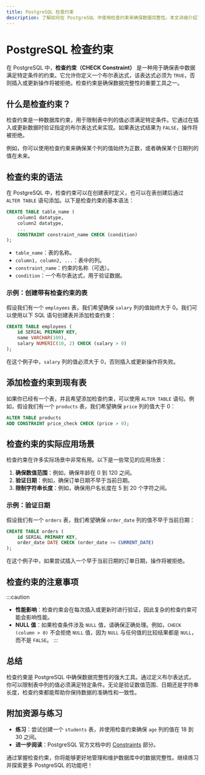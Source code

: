 ```yaml
---
title: PostgreSQL 检查约束
description: 了解如何在 PostgreSQL 中使用检查约束来确保数据完整性。本文详细介绍了检查约束的概念、语法、实际应用场景以及示例代码。
---
```


# PostgreSQL 检查约束

在 PostgreSQL 中，**检查约束（CHECK Constraint）** 是一种用于确保表中数据满足特定条件的约束。它允许你定义一个布尔表达式，该表达式必须为 `TRUE`，否则插入或更新操作将被拒绝。检查约束是确保数据完整性的重要工具之一。

## 什么是检查约束？

检查约束是一种数据库约束，用于限制表中列的值必须满足特定条件。它通过在插入或更新数据时验证指定的布尔表达式来实现。如果表达式结果为 `FALSE`，操作将被拒绝。

例如，你可以使用检查约束来确保某个列的值始终为正数，或者确保某个日期列的值在未来。

## 检查约束的语法

在 PostgreSQL 中，检查约束可以在创建表时定义，也可以在表创建后通过 `ALTER TABLE` 语句添加。以下是检查约束的基本语法：

```sql
CREATE TABLE table_name (
    column1 datatype,
    column2 datatype,
    ...
    CONSTRAINT constraint_name CHECK (condition)
);
```

- `table_name`：表的名称。
- `column1, column2, ...`：表中的列。
- `constraint_name`：约束的名称（可选）。
- `condition`：一个布尔表达式，用于验证数据。

### 示例：创建带有检查约束的表

假设我们有一个 `employees` 表，我们希望确保 `salary` 列的值始终大于 0。我们可以使用以下 SQL 语句创建表并添加检查约束：

```sql
CREATE TABLE employees (
    id SERIAL PRIMARY KEY,
    name VARCHAR(100),
    salary NUMERIC(10, 2) CHECK (salary > 0)
);
```

在这个例子中，`salary` 列的值必须大于 0，否则插入或更新操作将失败。

## 添加检查约束到现有表

如果你已经有一个表，并且希望添加检查约束，可以使用 `ALTER TABLE` 语句。例如，假设我们有一个 `products` 表，我们希望确保 `price` 列的值大于 0：

```sql
ALTER TABLE products
ADD CONSTRAINT price_check CHECK (price > 0);
```

## 检查约束的实际应用场景

检查约束在许多实际场景中非常有用。以下是一些常见的应用场景：

1. **确保数值范围**：例如，确保年龄在 0 到 120 之间。
2. **验证日期**：例如，确保订单日期不早于当前日期。
3. **限制字符串长度**：例如，确保用户名长度在 5 到 20 个字符之间。

### 示例：验证日期

假设我们有一个 `orders` 表，我们希望确保 `order_date` 列的值不早于当前日期：

```sql
CREATE TABLE orders (
    id SERIAL PRIMARY KEY,
    order_date DATE CHECK (order_date >= CURRENT_DATE)
);
```

在这个例子中，如果尝试插入一个早于当前日期的订单日期，操作将被拒绝。

## 检查约束的注意事项

:::caution
- **性能影响**：检查约束会在每次插入或更新时进行验证，因此复杂的检查约束可能会影响性能。
- **NULL 值**：如果检查条件涉及 `NULL` 值，请确保正确处理。例如，`CHECK (column > 0)` 不会拒绝 `NULL` 值，因为 `NULL` 与任何值的比较结果都是 `NULL`，而不是 `FALSE`。
:::

## 总结

检查约束是 PostgreSQL 中确保数据完整性的强大工具。通过定义布尔表达式，你可以限制表中列的值必须满足特定条件。无论是验证数值范围、日期还是字符串长度，检查约束都能帮助你保持数据的准确性和一致性。

## 附加资源与练习

- **练习**：尝试创建一个 `students` 表，并使用检查约束确保 `age` 列的值在 18 到 30 之间。
- **进一步阅读**：PostgreSQL 官方文档中的 [Constraints](https://www.postgresql.org/docs/current/ddl-constraints.html) 部分。

通过掌握检查约束，你将能够更好地管理和维护数据库中的数据完整性。继续练习并探索更多 PostgreSQL 的功能吧！